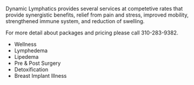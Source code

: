 Dynamic Lymphatics provides several services at competetive rates that provide synergistic benefits, relief from pain and stress, improved mobility, strengthened immune system, and reduction of swelling.

For more detail about packages and pricing please call 310-283-9382.

- Wellness
- Lymphedema
- Lipedema
- Pre & Post Surgery
- Detoxification
- Breast Implant Illness
